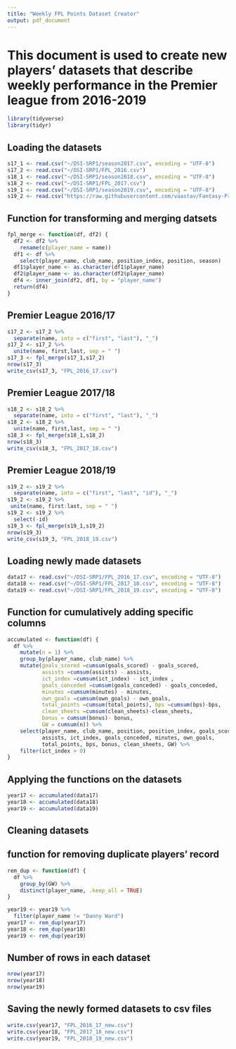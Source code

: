 ```yaml
---
title: "Weekly FPL Points Dataset Creator"
output: pdf_document
---
```



# This document is used to create new players' datasets that describe weekly performance in the Premier league from 2016-2019

```r
library(tidyverse)
library(tidyr)
```

## Loading the datasets

```r
s17_1 <- read.csv("~/DSI-SRP1/season2017.csv", encoding = "UTF-8")
s17_2 <- read.csv("~/DSI-SRP1/FPL_2016.csv")
s18_1 <- read.csv("~/DSI-SRP1/season2018.csv", encoding = "UTF-8")
s18_2 <- read.csv("~/DSI-SRP1/FPL_2017.csv")
s19_1 <- read.csv("~/DSI-SRP1/season2019.csv", encoding = "UTF-8")
s19_2 <- read.csv("https://raw.githubusercontent.com/vaastav/Fantasy-Premier-League/master/data/2018-19/gws/merged_gw.csv")
```

## Function for transforming and merging datsets

```r
fpl_merge <- function(df, df2) {
  df2 <- df2 %>% 
    rename(c(player_name = name))
  df1 <- df %>% 
    select(player_name, club_name, position_index, position, season)
  df1$player_name <- as.character(df1$player_name)
  df2$player_name <- as.character(df2$player_name)
  df4 <- inner_join(df2, df1, by = "player_name")
  return(df4)
}

```

## Premier League 2016/17

```r
s17_2 <- s17_2 %>% 
  separate(name, into = c("first", "last"), "_")
s17_2 <- s17_2 %>% 
  unite(name, first,last, sep = " ")
s17_3 <- fpl_merge(s17_1,s17_2)
nrow(s17_3)
write_csv(s17_3, "FPL_2016_17.csv")
```


## Premier League 2017/18
```r
s18_2 <- s18_2 %>% 
  separate(name, into = c("first", "last"), "_")
s18_2 <- s18_2 %>% 
  unite(name, first,last, sep = " ")
s18_3 <- fpl_merge(s18_1,s18_2)
nrow(s18_3)
write_csv(s18_3, "FPL_2017_18.csv")
```

## Premier League 2018/19

```r
s19_2 <- s19_2 %>% 
  separate(name, into = c("first", "last", "id"), "_")
s19_2 <- s19_2 %>% 
 unite(name, first:last, sep = " ")
s19_2 <- s19_2 %>% 
  select(-id)
s19_3 <- fpl_merge(s19_1,s19_2)
nrow(s19_3)
write_csv(s19_3, "FPL_2018_19.csv")

```

## Loading newly made datasets

```r
data17 <- read.csv("~/DSI-SRP1/FPL_2016_17.csv", encoding = "UTF-8")
data18 <- read.csv("~/DSI-SRP1/FPL_2017_18.csv", encoding = "UTF-8")
data19 <- read.csv("~/DSI-SRP1/FPL_2018_19.csv", encoding = "UTF-8")
```

## Function for cumulatively adding specific columns

```r
accumulated <- function(df) {
  df %>% 
    mutate(n = 1) %>% 
    group_by(player_name, club_name) %>% 
    mutate(goals_scored =cumsum(goals_scored) - goals_scored, 
           assists =cumsum(assists) - assists,
           ict_index =cumsum(ict_index) - ict_index ,
           goals_conceded =cumsum(goals_conceded) - goals_conceded,
           minutes =cumsum(minutes) - minutes, 
           own_goals =cumsum(own_goals) - own_goals, 
           total_points =cumsum(total_points), bps =cumsum(bps)-bps,
           clean_sheets =cumsum(clean_sheets)-clean_sheets, 
           bonus = cumsum(bonus)- bonus,
           GW = cumsum(n)) %>% 
    select(player_name, club_name, position, position_index, goals_scored,
           assists, ict_index, goals_conceded, minutes, own_goals,
           total_points, bps, bonus, clean_sheets, GW) %>% 
    filter(ict_index > 0)
}
```

## Applying the functions on the datasets

```r
year17 <- accumulated(data17)
year18 <- accumulated(data18)
year19 <- accumulated(data19)
```

## Cleaning datasets

## function for removing duplicate players' record

```r
rem_dup <- function(df) {
  df %>% 
    group_by(GW) %>% 
    distinct(player_name, .keep_all = TRUE)
}

```

```r
year19 <- year19 %>% 
  filter(player_name != "Danny Ward")
year17 <- rem_dup(year17)
year18 <- rem_dup(year18)
year19 <- rem_dup(year19)
```

## Number of rows in each dataset

```r
nrow(year17)
nrow(year18)
nrow(year19)
```

## Saving the newly formed datasets to csv files

```r
write.csv(year17, "FPL_2016_17_new.csv")
write.csv(year18, "FPL_2017_18_new.csv")
write.csv(year19, "FPL_2018_19_new.csv")
```


